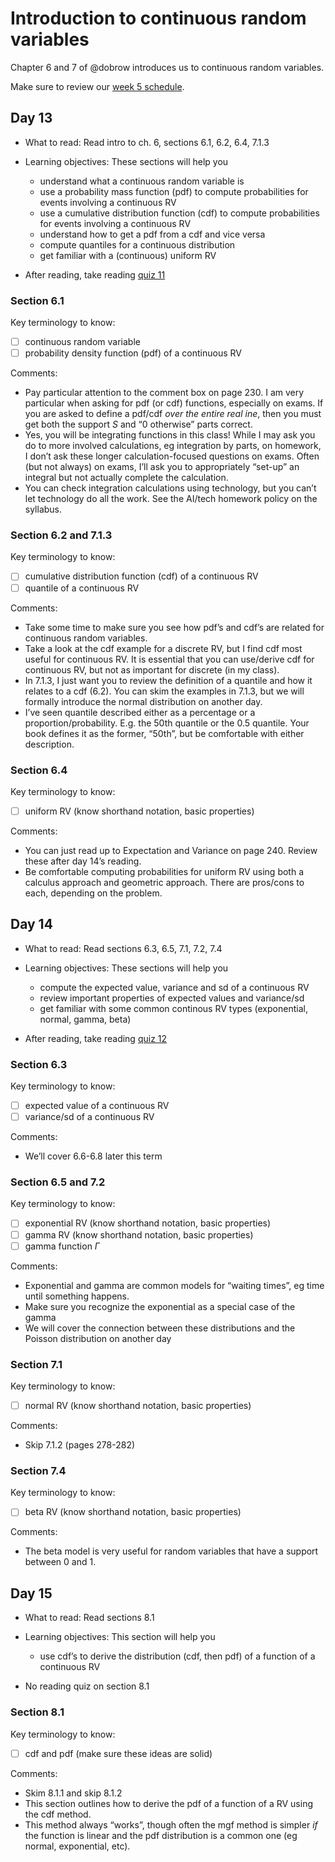 # Introduction to continuous random variables  {#sec-intro-cont-rv}

Chapter 6 and 7 of @dobrow introduces us to continuous random variables.

Make sure to review our [week 5 schedule](https://docs.google.com/spreadsheets/d/1p4s9FLap8CUB40UYAzdxpDi8-PkoHUceGq0dNUmfE9c/edit?usp=sharing).



## Day 13 {.unnumbered}

- What to read: Read intro to ch. 6, sections 6.1, 6.2, 6.4, 7.1.3

- Learning objectives: These sections will help you
  - understand what a continuous random variable is
  - use a probability mass function (pdf) to compute probabilities for events involving a continuous RV
  - use a cumulative distribution function (cdf) to compute probabilities for events involving a continuous RV
  - understand how to get a pdf from a cdf and vice versa
  - compute quantiles for a continuous distribution
  - get familiar with a (continuous) uniform RV
  
- After reading, take reading [quiz 11](https://forms.gle/PnTbqQitwCLhoUZJ6)

  

### Section 6.1 {.unnumbered}

Key terminology to know:

  - [ ] continuous random variable
  - [ ] probability density function (pdf) of a continuous RV 

Comments: 

- Pay particular attention to the comment box on page 230. I am very particular when asking for pdf (or cdf) functions, especially on exams. If you are asked to define a pdf/cdf *over the entire real ine*, then you must get both the support $S$ and "0 otherwise" parts correct. 
- Yes, you will be integrating functions in this class! While I may ask you do to more involved calculations, eg integration by parts, on homework, I don't ask these longer calculation-focused questions on exams. Often (but not always) on exams, I'll ask you to appropriately "set-up" an integral but not actually complete the calculation.
- You can check integration calculations using technology, but you can't let technology do all the work. See the AI/tech homework policy on the syllabus. 



### Section 6.2 and 7.1.3 {.unnumbered}

Key terminology to know:

  - [ ] cumulative distribution function (cdf) of a continuous RV 
  - [ ] quantile of a continuous RV
  

Comments: 

- Take some time to make sure you see how pdf's and cdf's are related for continuous random variables.
- Take a look at the cdf example for a discrete RV, but I find cdf most useful for continuous RV. It is essential that you can use/derive cdf for continuous RV, but not as important for discrete (in my class).
- In 7.1.3, I just want you to review the definition of a quantile and how it relates to a cdf (6.2). You can skim the examples in 7.1.3, but we will formally introduce the normal distribution on another day.
- I've seen quantile described either as a percentage or a proportion/probability. E.g. the 50th quantile or the 0.5 quantile. Your book defines it as the former, "50th", but be comfortable with either description. 

### Section 6.4 {.unnumbered}

Key terminology to know:

  - [ ] uniform RV (know shorthand notation, basic properties)
  
Comments:

- You can just read up to Expectation and Variance on page 240. Review these after day 14's reading.
- Be comfortable computing probabilities for uniform RV using both a calculus approach and geometric approach. There are pros/cons to each, depending on the problem.



## Day 14 {.unnumbered}

- What to read: Read sections  6.3, 6.5, 7.1, 7.2, 7.4

- Learning objectives: These sections will help you
  - compute the expected value, variance and sd of a continuous RV
  - review important properties of expected values and variance/sd
  - get familiar with some common continous RV types (exponential, normal, gamma, beta)
  
- After reading, take reading [quiz 12](https://forms.gle/9Fa2Zcs7SbUxoptm6)

  

### Section 6.3 {.unnumbered}

Key terminology to know:

  - [ ] expected value of a continuous RV
  - [ ] variance/sd of a continuous RV
  

Comments: 

-  We'll cover 6.6-6.8 later this term



### Section 6.5 and 7.2 {.unnumbered}

Key terminology to know:

  - [ ] exponential RV (know shorthand notation, basic properties)
  - [ ] gamma RV (know shorthand notation, basic properties)
  - [ ] gamma function $\Gamma$
  

Comments: 

- Exponential and gamma are common models for "waiting times", eg time until something happens. 
- Make sure you recognize the exponential as a special case of the gamma
- We will cover the connection between these distributions and the Poisson distribution on another day


### Section  7.1 {.unnumbered}

Key terminology to know:

  - [ ] normal RV (know shorthand notation, basic properties)


Comments: 

- Skip 7.1.2 (pages 278-282)



### Section  7.4 {.unnumbered}

Key terminology to know:

  - [ ] beta RV (know shorthand notation, basic properties)


Comments: 

- The beta model is very useful for random variables that have a support between 0 and 1.


## Day 15 {.unnumbered}

- What to read: Read sections 8.1

- Learning objectives: This section will help you
  - use cdf's to derive the distribution (cdf, then pdf) of a function of a continuous RV
  
- No reading quiz on section 8.1

  

### Section 8.1 {.unnumbered}

Key terminology to know:

  - [ ] cdf and pdf (make sure these ideas are solid)
  

Comments: 

- Skim 8.1.1 and skip 8.1.2
- This section outlines how to derive the pdf of a function of a RV using the cdf method. 
- This method always "works", though often the mgf method is simpler *if* the function is linear and the pdf distribution is a common one (eg normal, exponential, etc). 
